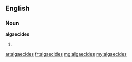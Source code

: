 ==English==

===Noun===
'''algaecides'''

# {{plural of|algaecide}}

[[ar:algaecides]]
[[fr:algaecides]]
[[mg:algaecides]]
[[my:algaecides]]